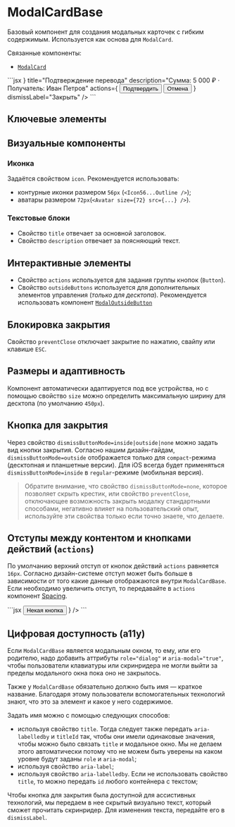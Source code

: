 <Overview>

# ModalCardBase

Базовый компонент для создания модальных карточек с гибким содержимым.
Используется как основа для `ModalCard`.

Связанные компоненты:

- [`ModalCard`](/components/modal-card)

</Overview>

<Playground>
  ```jsx
  <ModalCardBase
    icon={<Icon56MoneyTransferOutline />}
    title="Подтверждение перевода"
    description="Сумма: 5 000 ₽ · Получатель: Иван Петров"
    actions={
      <ButtonGroup mode="horizontal" gap="s" stretched>
        <Button size="l" mode="primary" stretched>
          Подтвердить
        </Button>
        <Button size="l" mode="secondary" stretched>
          Отмена
        </Button>
      </ButtonGroup>
    }
    dismissLabel="Закрыть"
  />
  ```
</Playground>

## Ключевые элементы

## Визуальные компоненты

### Иконка

Задаётся свойством `icon`. Рекомендуется использовать:

- контурные иконки размером `56px` (`<Icon56...Outline />`);
- аватары размером `72px`(`<Avatar size={72} src={...} />`).

### Текстовые блоки

- Свойство `title` отвечает за основной заголовок.
- Свойство `description` отвечает за поясняющий текст.

## Интерактивные элементы

- Свойство `actions` используется для задания группы кнопок (`Button`).
- Свойство `outsideButtons` используется для дополнительных элементов управления (_только для десктопа_).
  Рекомендуется использовать компонент [`ModalOutsideButton`](/components/modal-outside-button)

## Блокировка закрытия

Свойство `preventClose` отключает закрытие по нажатию, свайпу или клавише `ESC`.

## Размеры и адаптивность

Компонент автоматически адаптируется под все устройства, но с помощью свойство `size` можно определить
максимальную ширину для десктопа (по умолчанию `450px`).

## Кнопка для закрытия

Через свойство `dismissButtonMode=inside|outside|none` можно задать вид кнопки закрытия.
Согласно нашим дизайн-гайдам, `dismissButtonMode=outside` отображается только для `compact`-режима (десктопная и планшетные версии).
Для iOS всегда будет применяться `dismissButtonMode=inside` в `regular`-режиме (мобильная версия).

> Обратите внимание, что свойство `dismissButtonMode=none`, которое позволяет скрыть крестик, или свойство `preventClose`,
> отключающее возможность закрыть модалку стандартными способами,
> негативно влияет на пользовательский опыт, используйте эти свойства только если точно знаете, что делаете.

## Отступы между контентом и кнопками действий (`actions`)

По умолчанию верхний отступ от кнопок действий `actions` равняется `16px`. Согласно дизайн-системе отступ может быть
больше в зависимости от того какие данные отображаются внутри `ModalCardBase`.
Если необходимо увеличить отступ, то передавайте в `actions` компонент [Spacing](/components/spacing).

<Playground>
  ```jsx
  <ModalCardBase
    dismissButtonMode="inside"
    dismissLabel="Закрыть"
    title="Десктопная и планшетная версии с крестиком внутри"
    description="Сверху будет безопасный отступ до иконки"
    actions={
      <React.Fragment>
        <Spacing size={16} />
        <Button size="l" mode="primary" stretched>
          Некая кнопка
        </Button>
      </React.Fragment>
    }
  />
  ```
</Playground>

## Цифровая доступность (a11y)

Если `ModalCardBase` является модальным окном, то ему, или его родителю,
надо добавить аттрибуты `role="dialog"` и `aria-modal="true"`, чтобы пользователи клавиатуры или скринридера
не могли выйти за пределы модального окна пока оно не закрылось.

Также у `ModalCardBase` обязательно должно быть имя — краткое название. Благодаря этому пользователи вспомогательных
технологий знают, что это за элемент и какое у него содержимое.

Задать имя можно с помощью следующих способов:

- используя свойство `title`. Тогда следует также передать `aria-labelledby` и `titleId` так,
  чтобы они имели одинаковые значения, чтобы можно было связать `title` и модальное окно.
  Мы не делаем этого автоматически потому что не можем быть уверены на каком уровне будут заданы `role` и `aria-modal`;
- используя свойство `aria-label`;
- используя свойство `aria-labelledby`. Если не использовать свойство `title`, то можно передать `id` любого контейнера
  с текстом;

Чтобы кнопка для закрытия была доступной для ассистивных технологий, мы передаем в нее скрытый визуально текст,
который сможет прочитать скринридер. Для изменения текста, передайте его в `dismissLabel`.
